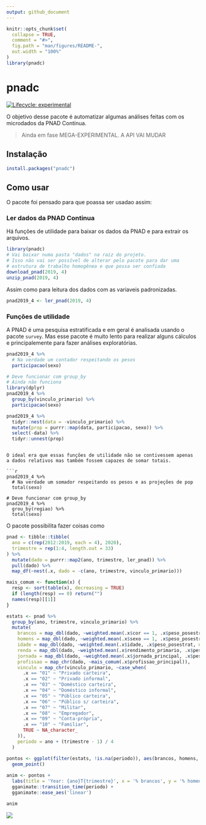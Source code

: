 ```yaml
---
output: github_document
---
```


<!-- README.md is generated from README.Rmd. Please edit that file -->

```r
knitr::opts_chunk$set(
  collapse = TRUE,
  comment = "#>",
  fig.path = "man/figures/README-",
  out.width = "100%"
)
library(pnadc)
```

# pnadc

<!-- badges: start -->
[![Lifecycle: experimental](https://img.shields.io/badge/lifecycle-experimental-orange.svg)](https://www.tidyverse.org/lifecycle/#experimental)
<!-- badges: end -->

O objetivo desse pacote é automatizar algumas análises feitas com os 
microdados da PNAD Contínua.

> Ainda em fase MEGA-EXPERIMENTAL.
A API VAI MUDAR

## Instalação

``` r
install.packages("pnadc")
```

## Como usar

O pacote foi pensado para que poassa ser usadao assim:

### Ler dados da PNAD Continua

Há funções de utilidade para baixar os dados da PNAD e para
extrair os arquivos.

```r
library(pnadc)
# Vai baixar numa pasta "dados" na raiz do projeto.
# Isso não vai ser possível de alterar pelo pacote para dar uma 
# estrutura de trabalho homogênea e que possa ser confiada
download_pnad(2019, 4)
unzip_pnad(2019, 4)
```

Assim como para leitura dos dados com as variaveis padronizadas.

```r
pnad2019_4 <- ler_pnad(2019, 4)
```


### Funções de utilidade

A PNAD é uma pesquisa estratificada e em geral é analisada usando o pacote
`survey`. Mas esse pacote é muito lento para realizar alguns cálculos e 
principalemente para fazer análises exploratórias.

```r
pnad2019_4 %>% 
  # Na verdade um contador respeitando os pesos
  participacao(sexo)

# Deve funcionar com group_by
# Ainda não funciona
library(dplyr)
pnad2019_4 %>% 
  group_by(vinculo_primario) %>% 
  participacao(sexo)

pnad2019_4 %>% 
  tidyr::nest(data = -vinculo_primario) %>%
  mutate(prop = purrr::map(data, participacao, sexo)) %>% 
  select(-data) %>% 
  tidyr::unnest(prop)

```
```

O ideal era que essas funções de utilidade não se contivessem apenas 
a dados relativos mas também fossem capazes de somar totais.

```r
pnad2019_4 %>% 
  # Na verdade um somador respeitando os pesos e as projeções de pop
  total(sexo)

# Deve funcionar com group_by
pnad2019_4 %>% 
  grou_by(regiao) %>% 
  total(sexo)
```

O pacote possibilita fazer coisas como

```r
pnad <- tibble::tibble(
  ano = c(rep(2012:2019, each = 4), 2020),
  trimestre = rep(1:4, length.out = 33)
) %>%
  mutate(dado = purrr::map2(ano, trimestre, ler_pnad)) %>% 
  pull(dado) %>% 
  map_df(~nest(.x, dado = -c(ano, trimestre, vinculo_primario)))

mais_comum <- function(x) {
  resp <- sort(table(x), decreasing = TRUE)
  if (length(resp) == 0) return("")
  names(resp)[[1]]
}

estats <- pnad %>% 
  group_by(ano, trimestre, vinculo_primario) %>%
  mutate(
    brancos = map_dbl(dado, ~weighted.mean(.x$cor == 1, .x$peso_posestrat, na.rm = TRUE)),
    homens = map_dbl(dado, ~weighted.mean(.x$sexo == 1, .x$peso_posestrat, na.rm = TRUE)),
    idade = map_dbl(dado, ~weighted.mean(.x$idade, .x$peso_posestrat, na.rm = TRUE)),
    renda = map_dbl(dado, ~weighted.mean(.x$rendimento_primario, .x$peso_posestrat, na.rm = TRUE)),
    jornada = map_dbl(dado, ~weighted.mean(.x$jornada_principal, .x$peso_posestrat, na.rm = TRUE)),
    profissao = map_chr(dado, ~mais_comum(.x$profissao_principal)),
    vinculo = map_chr(vinculo_primario, ~case_when(
      .x == "01" ~ "Privado carteira",
      .x == "02" ~ "Privado informal",
      .x == "03" ~ "Doméstico carteira",
      .x == "04" ~ "Doméstico informal",
      .x == "05" ~ "Público carteira",
      .x == "06" ~ "Público s/ carteira",
      .x == "07" ~ "Militar",
      .x == "08" ~ "Empregador",
      .x == "09" ~ "Conta-própria",
      .x == "10" ~ "Familiar",
      TRUE ~ NA_character_
    )),
    periodo = ano + (trimestre - 1) / 4
  )

pontos <- ggplot(filter(estats, !is.na(periodo)), aes(brancos, homens, col = vinculo)) +
  geom_point() 
  
anim <- pontos +
  labs(title = 'Year: {ano}T{trimestre}', x = '% brancos', y = '% homens') +
  gganimate::transition_time(periodo) +
  gganimate::ease_aes('linear')

anim
```

![](pnad.gif)
